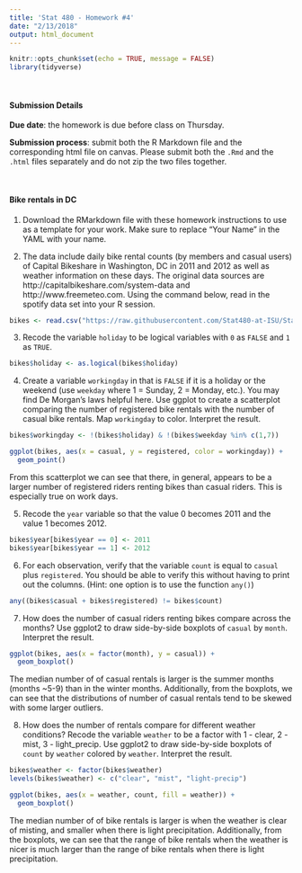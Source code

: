 ```yaml
---
title: 'Stat 480 - Homework #4'
date: "2/13/2018"
output: html_document
---
```


```r
knitr::opts_chunk$set(echo = TRUE, message = FALSE)
library(tidyverse)
```


<br/>

#### Submission Details

**Due date**: the homework is due before class on Thursday. 

**Submission process**: submit both the R Markdown file and the corresponding html file on canvas. Please submit both the `.Rmd` and the `.html` files separately and do not zip the two files together.

<br/>

#### Bike rentals in DC

1. Download the RMarkdown file with these homework instructions to use as a template for your work. Make sure to replace "Your Name" in the YAML with your name.

2. The data include daily bike rental counts (by members and casual users) of Capital Bikeshare in Washington, DC in 2011 and 2012 as well as weather information on these days. The original data sources are http://capitalbikeshare.com/system-data and http://www.freemeteo.com. Using the command below, read in the spotify data set into your R session. 

```r
bikes <- read.csv("https://raw.githubusercontent.com/Stat480-at-ISU/Stat480-at-ISU.github.io/master/homework/data/bikes.csv")
```

3. Recode the variable `holiday` to be logical variables with `0` as `FALSE` and `1` as `TRUE`.

```r
bikes$holiday <- as.logical(bikes$holiday)
```

4. Create a variable `workingday` in that is `FALSE` if it is a holiday or the weekend (use `weekday` where 1 = Sunday, 2 = Monday, etc.). You may find De Morgan's laws helpful here. Use ggplot to create a scatterplot comparing the number of registered bike rentals with the number of casual bike rentals. Map `workingday` to color. Interpret the result.

```r
bikes$workingday <- !(bikes$holiday) & !(bikes$weekday %in% c(1,7)) 

ggplot(bikes, aes(x = casual, y = registered, color = workingday)) + 
  geom_point()
```

From this scatterplot we can see that there, in general, appears to be a larger number of registered riders renting bikes than casual riders. This is especially true on work days.


5. Recode the `year` variable so that the value 0 becomes 2011 and the value 1 becomes 2012.

```r
bikes$year[bikes$year == 0] <- 2011
bikes$year[bikes$year == 1] <- 2012
```


6. For each observation, verify that the variable `count` is equal to `casual` plus `registered`. You should be able to verify this without having to print out the columns. (Hint: one option is to use the function `any()`)

```r
any((bikes$casual + bikes$registered) != bikes$count) 
```



7. How does the number of casual riders renting bikes compare across the months? Use ggplot2 to draw side-by-side boxplots of `casual` by `month`. Interpret the result.

```r
ggplot(bikes, aes(x = factor(month), y = casual)) + 
  geom_boxplot()
```

The median number of of casual rentals is larger is the summer months (months ~5-9) than in the winter months. Additionally, from the boxplots, we can see that the distributions of number of casual rentals tend to be skewed with some larger outliers. 



8. How does the number of rentals compare for different weather conditions? Recode the variable `weather` to be a factor with 1 - clear, 2 - mist, 3 - light_precip. Use ggplot2 to draw side-by-side boxplots of `count` by `weather` colored by `weather`. Interpret the result.

```r
bikes$weather <- factor(bikes$weather)
levels(bikes$weather) <- c("clear", "mist", "light-precip")

ggplot(bikes, aes(x = weather, count, fill = weather)) + 
  geom_boxplot()
```

The median number of of bike rentals is larger is when the weather is clear of misting, and smaller when there is light precipitation. Additionally, from the boxplots, we can see that the range of bike rentals when the weather is nicer is much larger than the range of bike rentals when there is light precipitation.


